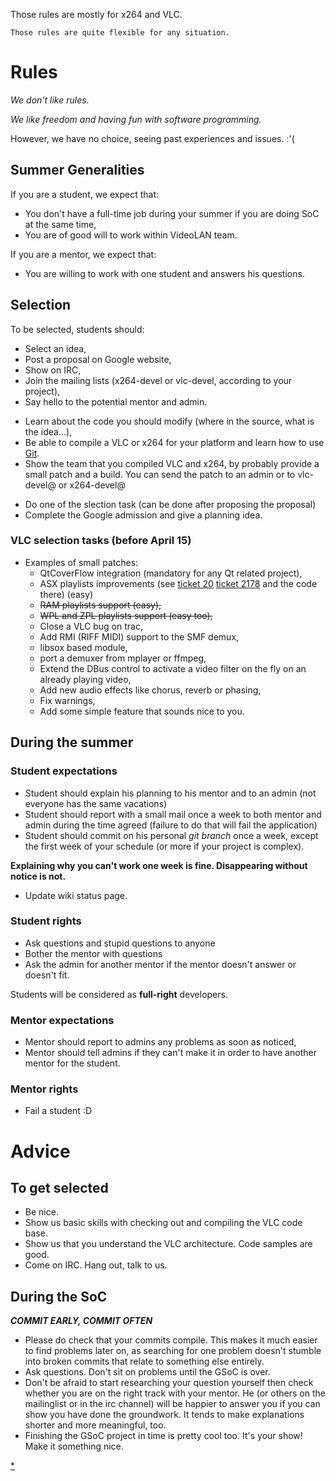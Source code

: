 Those rules are mostly for x264 and VLC.

 Those rules are quite flexible for any situation.

= Rules =
''We don't like rules.''

''We like freedom and having fun with software programming.''

However, we have no choice, seeing past experiences and issues. :'(

== Summer Generalities ==
If you are a student, we expect that:
* You don't have a full-time job during your summer if you are doing SoC at the same time,
* You are of good will to work within VideoLAN team.

If you are a mentor, we expect that:
* You are willing to work with one student and answers his questions.

== Selection ==

To be selected, students should:
* Select an idea,
* Post a proposal on Google website,
* Show on IRC,
* Join the mailing lists (x264-devel or vlc-devel, according to your project),
* Say hello to the potential mentor and admin.


* Learn about the code you should modify (where in the source, what is the idea...),
* Be able to compile a VLC or x264 for your platform and learn how to use [[Git]].
* Show the team that you compiled VLC and x264, by probably provide a small patch and a build. You can send the patch to an admin or to vlc-devel@ or x264-devel@


* Do one of the slection task (can be done after proposing the proposal)
* Complete the Google admission and give a planning idea.

=== VLC selection tasks (before April 15)===
* Examples of small patches:
** QtCoverFlow integration (mandatory for any Qt related project),
** ASX playlists improvements (see [http://trac.videolan.org/vlc/ticket/20 ticket 20]  [http://trac.videolan.org/vlc/ticket/2178 ticket 2178] and the code there) (easy)
** <span style="text-decoration: line-through;">RAM playlists support (easy),</span>
** <span style="text-decoration: line-through;">WPL and ZPL playlists support (easy too),</span>
** Close a VLC bug on trac,
** Add RMI (RIFF MIDI) support to the SMF demux,
** libsox based module,
** port a demuxer from mplayer or ffmpeg,
** Extend the DBus control to activate a video filter on the fly on an already playing video,
** Add new audio effects like chorus, reverb or phasing,
** Fix warnings,
** Add some simple feature that sounds nice to you.

== During the summer ==

=== Student expectations ===
* Student should explain his planning to his mentor and to an admin (not everyone has the same vacations)
* Student should report with a small mail once a week to both mentor and admin during the time agreed (failure to do that will fail the application)
* Student should commit on his personal ''git branch'' once a week, except the first week of your schedule (or more if your project is complex).
'''Explaining why you can't work one week is fine. Disappearing without notice is not.'''
* Update wiki status page.

=== Student rights ===
* Ask questions and stupid questions to anyone
* Bother the mentor with questions
* Ask the admin for another mentor if the mentor doesn't answer or doesn't fit.

Students will be considered as '''full-right''' developers.

=== Mentor expectations ===
* Mentor should report to admins any problems as soon as noticed, 
* Mentor should tell admins if they can't make it in order to have another mentor for the student.

=== Mentor rights ===
* Fail a student :D

= Advice =

== To get selected ==

* Be nice.
* Show us basic skills with checking out and compiling the VLC code base.
* Show us that you understand the VLC architecture. Code samples are good.
* Come on IRC. Hang out, talk to us.

== During the SoC ==
'''''COMMIT EARLY, COMMIT OFTEN'''''

* Please do check that your commits compile. This makes it much easier to find problems later on, as searching for one problem doesn't stumble into broken commits that relate to something else entirely.
* Ask questions. Don't sit on problems until the GSoC is over.
* Don't be afraid to start researching your question yourself then check whether you are on the right track with your mentor. He (or others on the mailinglist or in the irc channel) will be happier to answer you if you can show you have done the groundwork. It tends to make explanations shorter and more meaningful, too.
* Finishing the GSoC project in time is pretty cool too. It's your show! Make it something nice.

{{GSoC}}

[[Category:SoC 2009 Project|*]]